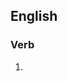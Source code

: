 ==English==

===Verb===
{{head|en|present participle}}

# {{present participle of|suffumigate|lang=en|nocat=1}}